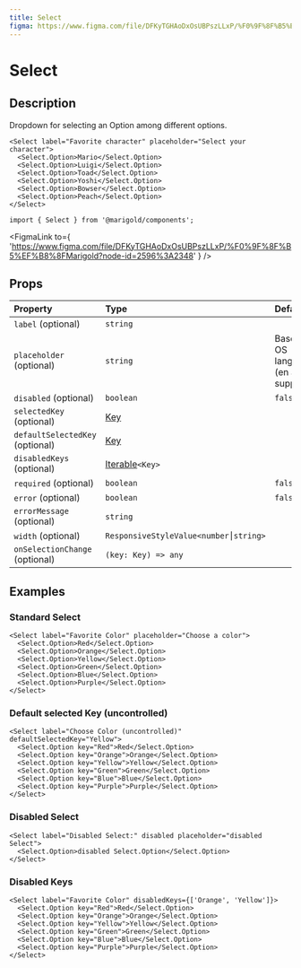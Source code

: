 ```yaml
---
title: Select
figma: https://www.figma.com/file/DFKyTGHAoDxOsUBPszLLxP/%F0%9F%8F%B5%EF%B8%8FMarigold?node-id=2596%3A2348
---
```



# Select

## Description

Dropdown for selecting an Option among different options.

```tsx
<Select label="Favorite character" placeholder="Select your character">
  <Select.Option>Mario</Select.Option>
  <Select.Option>Luigi</Select.Option>
  <Select.Option>Toad</Select.Option>
  <Select.Option>Yoshi</Select.Option>
  <Select.Option>Bowser</Select.Option>
  <Select.Option>Peach</Select.Option>
</Select>
```

```tsx onlyCode
import { Select } from '@marigold/components';
```

<FigmaLink
  to={
    'https://www.figma.com/file/DFKyTGHAoDxOsUBPszLLxP/%F0%9F%8F%B5%EF%B8%8FMarigold?node-id=2596%3A2348'
  }
/>

## Props

| Property                        | Type                                                                                                     | Default                                    |
| :------------------------------ | :------------------------------------------------------------------------------------------------------- | :----------------------------------------- |
| `label` (optional)              | `string`                                                                                                 |                                            |
| `placeholder` (optional)        | `string`                                                                                                 | Based on OS language (en and de supported) |
| `disabled` (optional)           | `boolean`                                                                                                | `false`                                    |
| `selectedKey` (optional)        | [Key](https://reactjs.org/docs/lists-and-keys.html)                                                      |                                            |
| `defaultSelectedKey` (optional) | [Key](https://reactjs.org/docs/lists-and-keys.html)                                                      |                                            |
| `disabledKeys` (optional)       | [Iterable](https://developer.mozilla.org/en-US/docs/Web/JavaScript/Reference/Iteration_protocols)`<Key>` |                                            |
| `required` (optional)           | `boolean`                                                                                                | `false`                                    |
| `error` (optional)              | `boolean`                                                                                                | `false`                                    |
| `errorMessage` (optional)       | `string`                                                                                                 |                                            |
| `width` (optional)              | `ResponsiveStyleValue<number⎮string>`                                                                    |                                            |
| `onSelectionChange` (optional)  | `(key: Key) => any`                                                                                      |                                            |

## Examples

### Standard Select

```tsx
<Select label="Favorite Color" placeholder="Choose a color">
  <Select.Option>Red</Select.Option>
  <Select.Option>Orange</Select.Option>
  <Select.Option>Yellow</Select.Option>
  <Select.Option>Green</Select.Option>
  <Select.Option>Blue</Select.Option>
  <Select.Option>Purple</Select.Option>
</Select>
```

### Default selected Key (uncontrolled)

```tsx
<Select label="Choose Color (uncontrolled)" defaultSelectedKey="Yellow">
  <Select.Option key="Red">Red</Select.Option>
  <Select.Option key="Orange">Orange</Select.Option>
  <Select.Option key="Yellow">Yellow</Select.Option>
  <Select.Option key="Green">Green</Select.Option>
  <Select.Option key="Blue">Blue</Select.Option>
  <Select.Option key="Purple">Purple</Select.Option>
</Select>
```

### Disabled Select

```tsx
<Select label="Disabled Select:" disabled placeholder="disabled Select">
  <Select.Option>disabled Select.Option</Select.Option>
</Select>
```

### Disabled Keys

```tsx
<Select label="Favorite Color" disabledKeys={['Orange', 'Yellow']}>
  <Select.Option key="Red">Red</Select.Option>
  <Select.Option key="Orange">Orange</Select.Option>
  <Select.Option key="Yellow">Yellow</Select.Option>
  <Select.Option key="Green">Green</Select.Option>
  <Select.Option key="Blue">Blue</Select.Option>
  <Select.Option key="Purple">Purple</Select.Option>
</Select>
```
